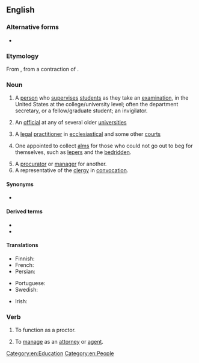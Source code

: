 {{also|Proctor}}
==English==
{{wikipedia}}

===Alternative forms===
* {{l|en|proctour}} {{qualifier|obsolete}}

===Etymology===
From {{etyl|enm|en}}, from a contraction of {{m|en|procurator}}.

===Noun===
{{en-noun}}

# {{lb|en|US}} A [[person]] who [[supervise]]s [[student]]s as they take an [[examination]], in the United States at the college/university level; often the department secretary, or a fellow/graduate student; an invigilator.
# {{lb|en|UK}} An [[official]] at any of several older [[university|universities]]
# {{lb|en|British|legal}} A [[legal]] [[practitioner]] in [[ecclesiastical]] and some other [[court]]s
# {{lb|en|obsolete}} One appointed to collect [[alms]] for those who could not go out to beg for themselves, such as [[leper]]s and the [[bedridden]].
# A [[procurator]] or [[manager]] for another.
# A representative of the [[clergy]] in [[convocation]].

====Synonyms====
* {{sense|examination supervisor}} {{l|en|invigilator}}

====Derived terms====
* {{l|en|proctorial}}
* {{l|en|proctorship}}

====Translations====
{{trans-top|person who supervises students as they take an examination}}
* Finnish: {{t+|fi|valvoja}}
* French: {{t+|fr|surveillant}}
* Persian: {{t+|fa|مراقب|tr=morâgeb|sc=fa-Arab}}
{{trans-mid}}
* Portuguese: {{t+|pt|fiscal}}
* Swedish: {{t+|sv|tentamensvakt|c}}
{{trans-bottom}}

{{trans-top|UK university official}}
{{trans-mid}}
{{trans-bottom}}

{{trans-top|legal practitioner}}
{{trans-mid}}
{{trans-bottom}}

{{checktrans-top|}}
* Irish: {{t-check|ga|prócadóir|m}}
{{trans-mid}}
{{trans-bottom}}

===Verb===
{{en-verb}}

# {{lb|en|US}} To function as a proctor.
# {{lb|en|transitive}} To [[manage]] as an [[attorney]] or [[agent]].
#: {{rfquotek|Bishop Warburton}}

[[Category:en:Education]]
[[Category:en:People]]